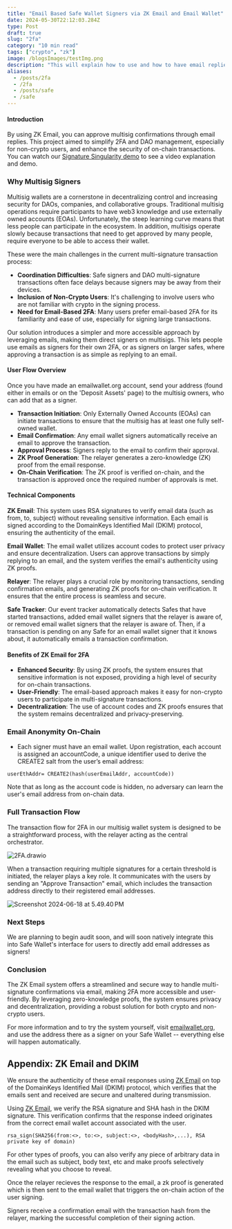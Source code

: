 ```yaml
---
title: "Email Based Safe Wallet Signers via ZK Email and Email Wallet"
date: 2024-05-30T22:12:03.284Z
type: Post
draft: true
slug: "2fa"
category: "10 min read"
tags: ["crypto", "zk"]
image: /blogsImages/testImg.png
description: "This will explain how to use and how to have email replies automatically approve Gnosis Safe Wallet transactions via ZK Email and Email Wallet."
aliases:
  - /posts/2fa
  - /2fa
  - /posts/safe
  - /safe
---
```


#### Introduction

By using ZK Email, you can approve multisig confirmations through email replies. This project aimed to simplify 2FA and DAO management, especially for non-crypto users, and enhance the security of on-chain transactions. You can watch our [Signature Singularity demo](https://youtu.be/rT7zLiOYX8s?t=2716) to see a video explanation and demo.

### Why Multisig Signers

Multisig wallets are a cornerstone in decentralizing control and increasing security for DAOs, companies, and collaborative groups. Traditional multisig operations require participants to have web3 knowledge and use externally owned accounts (EOAs). Unfortunately, the steep learning curve means that less people can participate in the ecosystem. In addition, multisigs operate slowly because transactions that need to get approved by many people, require everyone to be able to access their wallet. 

These were the main challenges in the current multi-signature transaction process:
- **Coordination Difficulties**: Safe signers and DAO multi-signature transactions often face delays because signers may be away from their devices.
- **Inclusion of Non-Crypto Users**: It's challenging to involve users who are not familiar with crypto in the signing process.
- **Need for Email-Based 2FA**: Many users prefer email-based 2FA for its familiarity and ease of use, especially for signing large transactions.

Our solution introduces a simpler and more accessible approach by leveraging emails, making them direct signers on multisigs. This lets people use emails as signers for their own 2FA, or as signers on larger safes, where approving a transaction is as simple as replying to an email.

#### User Flow Overview

Once you have made an emailwallet.org account, send your address (found either in emails or on the 'Deposit Assets' page) to the multisig owners, who can add that as a signer.
- **Transaction Initiation**: Only Externally Owned Accounts (EOAs) can initiate transactions to ensure that the multisig has at least one fully self-owned wallet.
- **Email Confirmation**: Any email wallet signers automatically receive an email to approve the transaction.
- **Approval Process**: Signers reply to the email to confirm their approval.
- **ZK Proof Generation**: The relayer generates a zero-knowledge (ZK) proof from the email response.
- **On-Chain Verification**: The ZK proof is verified on-chain, and the transaction is approved once the required number of approvals is met.

#### Technical Components

**ZK Email**: This system uses RSA signatures to verify email data (such as from, to, subject) without revealing sensitive information. Each email is signed according to the DomainKeys Identified Mail (DKIM) protocol, ensuring the authenticity of the email.

**Email Wallet**: The email wallet utilizes account codes to protect user privacy and ensure decentralization. Users can approve transactions by simply replying to an email, and the system verifies the email's authenticity using ZK proofs.

**Relayer**: The relayer plays a crucial role by monitoring transactions, sending confirmation emails, and generating ZK proofs for on-chain verification. It ensures that the entire process is seamless and secure. 

**Safe Tracker**: Our event tracker automatically detects Safes that have started transactions, added email wallet signers that the relayer is aware of, or removed email wallet signers that the relayer is aware of. Then, if a transaction is pending on any Safe for an email wallet signer that it knows about, it automatically emails a transaction confirmation.

#### Benefits of ZK Email for 2FA

- **Enhanced Security**: By using ZK proofs, the system ensures that sensitive information is not exposed, providing a high level of security for on-chain transactions.
- **User-Friendly**: The email-based approach makes it easy for non-crypto users to participate in multi-signature transactions.
- **Decentralization**: The use of account codes and ZK proofs ensures that the system remains decentralized and privacy-preserving.

### Email Anonymity On-Chain

- Each signer must have an email wallet. Upon registration, each account is assigned an accountCode, a unique identifier used to derive the CREATE2 salt from the user’s email address: 

```plaintext
userEthAddr= CREATE2(hash(userEmailAddr, accountCode))
```

Note that as long as the account code is hidden, no adversary can learn the user's email address from on-chain data.

### Full Transaction Flow

The transaction flow for 2FA in our multisig wallet system is designed to be a straightforward process, with the relayer acting as the central orchestrator.

![2FA.drawio](https://hackmd.io/_uploads/ByKpGlyIR.png)

When a transaction requiring multiple signatures for a certain threshold is initiated, the relayer plays a key role. It communicates with the users by sending an "Approve Transaction" email, which includes the transaction address directly to their registered email addresses. 

![Screenshot 2024-06-18 at 5.49.40 PM](https://hackmd.io/_uploads/rkc1JQ1I0.png)

### Next Steps

We are planning to begin audit soon, and will soon natively integrate this into Safe Wallet's interface for users to directly add email addresses as signers!

### Conclusion

The ZK Email system offers a streamlined and secure way to handle multi-signature confirmations via email, making 2FA more accessible and user-friendly. By leveraging zero-knowledge proofs, the system ensures privacy and decentralization, providing a robust solution for both crypto and non-crypto users.

For more information and to try the system yourself, visit [emailwallet.org](https://emailwallet.org), and use the address there as a signer on your Safe Wallet -- everything else will happen automatically.

## Appendix: ZK Email and DKIM

We ensure the authenticity of these email responses using [ZK Email](https://prove.email/blog/zkemail) on top of the DomainKeys Identified Mail (DKIM) protocol, which verifies that the emails sent and received are secure and unaltered during transmission.

Using [ZK Email](https://prove.email), we verify the RSA signature and SHA hash in the DKIM signature. This verification confirms that the response indeed originates from the correct email wallet account associated with the user. 

```plaintext 
rsa_sign(SHA256(from:<>, to:<>, subject:<>, <bodyHash>,...), RSA private key of domain)
```

For other types of proofs, you can also verify any piece of arbitrary data in the email such as subject, body text, etc and make proofs selectively revealing what you choose to reveal. 

Once the relayer recieves the response to the email, a zk proof is generated which is then sent to the email wallet that triggers the on-chain action of the user signing. 

Signers receive a confirmation email with the transaction hash from the relayer, marking the successful completion of their signing action.
